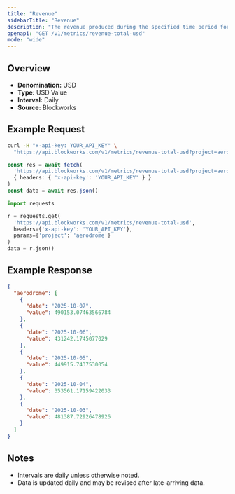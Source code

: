 ```yaml
---
title: "Revenue"
sidebarTitle: "Revenue"
description: "The revenue produced during the specified time period for given project."
openapi: "GET /v1/metrics/revenue-total-usd"
mode: "wide"
---
```


## Overview

- **Denomination:** USD
- **Type:** USD Value
- **Interval:** Daily
- **Source:** Blockworks

## Example Request

<CodeGroup>

```bash cURL
curl -H "x-api-key: YOUR_API_KEY" \
  "https://api.blockworks.com/v1/metrics/revenue-total-usd?project=aerodrome"
```

```typescript TypeScript
const res = await fetch(
  'https://api.blockworks.com/v1/metrics/revenue-total-usd?project=aerodrome',
  { headers: { 'x-api-key': 'YOUR_API_KEY' } }
)
const data = await res.json()
```

```python Python
import requests

r = requests.get(
  'https://api.blockworks.com/v1/metrics/revenue-total-usd',
  headers={'x-api-key': 'YOUR_API_KEY'},
  params={'project': 'aerodrome'}
)
data = r.json()
```

</CodeGroup>

## Example Response

```json
{
  "aerodrome": [
    {
      "date": "2025-10-07",
      "value": 490153.07463566784
    },
    {
      "date": "2025-10-06",
      "value": 431242.1745077029
    },
    {
      "date": "2025-10-05",
      "value": 449915.7437530054
    },
    {
      "date": "2025-10-04",
      "value": 353561.17159422033
    },
    {
      "date": "2025-10-03",
      "value": 481387.72926478926
    }
  ]
}
```

## Notes
- Intervals are daily unless otherwise noted.
- Data is updated daily and may be revised after late-arriving data.